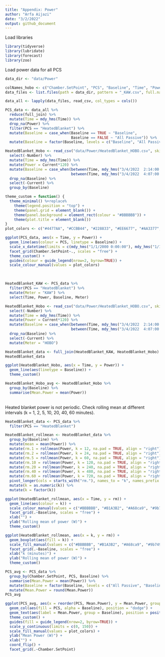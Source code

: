 ```yaml
---
title: "Appendix: Power"
author: "Arfa Aijazi"
date: "3/2/2022"
output: github_document
---
```

Load libraries\
```r
library(tidyverse)
library(lubridate)
library(forecast)
library(zoo)
```

Load power data for all PCS\
```r
data_dir <- "data/Power"

colNames_hobo <- c("Chamber.SetPoint", "PCS", "Baseline", "Time", "Power", "Cycle")
data_files <- list.files(path = data_dir, pattern = "_KAW.csv", full.names = TRUE)

data_all <- lapply(data_files, read_csv, col_types = cols())

PCS_data <- data_all %>%
  reduce(full_join) %>%
  mutate(Time = mdy_hms(Time)) %>%
  drop_na(Power) %>%
  filter(PCS == "HeatedBlanket") %>%
  mutate(Baseline = case_when(Baseline == TRUE ~ "Baseline",
                              Baseline == FALSE ~ "All Passive")) %>%
  mutate(Baseline = factor(Baseline, levels = c("Baseline", "All Passive")))

HeatedBlanket_Hobo <- read_csv("data/Power/HeatedBlanket_HOBO.csv", skip = 2, col_names = c("Number", "Time", "Current"), col_types = cols()) %>%
  select(-Number) %>%
  mutate(Time = mdy_hms(Time)) %>%
  mutate(Power = Current*120) %>%
  mutate(Baseline = case_when(between(Time, mdy_hms("3/4/2022  2:14:00 PM"), mdy_hms("3/4/2022  3:56:00 PM")) ~ "Baseline",
                              between(Time, mdy_hms("3/4/2022  4:07:00 PM"), mdy_hms("3/4/2022  5:51:00 PM")) ~ "All Passive")) %>%
  drop_na(Baseline) %>%
  select(-Current) %>%
  group_by(Baseline)
```
```r
theme_custom = function() {
  theme_minimal() %+replace%
    theme(legend.position = "top") +
    theme(panel.grid = element_blank()) +
    theme(panel.background = element_rect(colour = "#BBBBBB")) +
    theme(plot.title = element_blank())
}
plot_colors <- c("#4477AA", "#CCBB44", "#228833", "#EE6677", "#AA3377", "#66CCEE")
```

```r
ggplot(PCS_data, aes(x = Time, y = Power)) +
  geom_line(aes(colour = PCS, linetype = Baseline)) +
  scale_x_datetime(limits = c(mdy_hms("1/1/2000 0:00:00"), mdy_hms("1/1/2000 0:10:00"))) +
  facet_grid(Chamber.SetPoint~., scales = "free") +
  theme_custom() +
  guides(colour = guide_legend(nrow=2, byrow=TRUE)) +
  scale_colour_manual(values = plot_colors)
```
\
```r
HeatedBlanket_KAW <- PCS_data %>%
  filter(PCS == "HeatedBlanket") %>%
  mutate(Meter = "KAW") %>%
  select(Time, Power, Baseline, Meter)

HeatedBlanket_Hobo <- read_csv("data/Power/HeatedBlanket_HOBO.csv", skip = 2, col_names = c("Number", "Time", "Current"), col_types = cols()) %>%
  select(-Number) %>%
  mutate(Time = mdy_hms(Time)) %>%
  mutate(Power = Current*120) %>%
  mutate(Baseline = case_when(between(Time, mdy_hms("3/4/2022  2:14:00 PM"), mdy_hms("3/4/2022  3:56:00 PM")) ~ "Baseline",
                              between(Time, mdy_hms("3/4/2022  4:07:00 PM"), mdy_hms("3/4/2022  5:51:00 PM")) ~ "All Passive")) %>%
  drop_na(Baseline) %>%
  select(-Current) %>%
  mutate(Meter = "HOBO")

HeatedBlanket_data <- full_join(HeatedBlanket_KAW, HeatedBlanket_Hobo)
HeatedBlanket_data
```

```r
ggplot(HeatedBlanket_Hobo, aes(x = Time, y = Power)) +
  geom_line(aes(linetype = Baseline)) +
  theme_custom()
```
```r
HeatedBlanket_Hobo_avg <- HeatedBlanket_Hobo %>%
  group_by(Baseline) %>%
  summarise(Mean.Power = mean(Power))
```
\
Heated blanket power is not periodic. Check rolling mean at different intervals (k = 1, 2, 5, 10, 20, 40, 60 minutes).\
```r

HeatedBlanket_data <- PCS_data %>%
  filter(PCS == "HeatedBlanket")

HeatedBlanket_rollmean <- HeatedBlanket_data %>%
  group_by(Baseline) %>%
  mutate(mean = mean(Power)) %>%
  mutate(rm.1 = rollmean(Power, k = 12, na.pad = TRUE, align = "right")) %>%
  mutate(rm.2 = rollmean(Power, k = 24, na.pad = TRUE, align = "right")) %>%
  mutate(rm.5 = rollmean(Power, k = 60, na.pad = TRUE, align = "right")) %>%
  mutate(rm.10 = rollmean(Power, k = 120, na.pad = TRUE, align = "right")) %>%
  mutate(rm.20 = rollmean(Power, k = 240, na.pad = TRUE, align = "right")) %>%
  mutate(rm.40 = rollmean(Power, k = 480, na.pad = TRUE, align = "right")) %>%
  mutate(rm.60 = rollmean(Power, k = 720, na.pad = TRUE, align = "right")) %>%
  pivot_longer(cols = starts_with("rm."), names_to = "k", names_prefix = "rm.", values_to = "rm") %>%
  mutate(k = as.numeric(k)) %>%
  mutate(k = factor(k))
```

```r
ggplot(HeatedBlanket_rollmean, aes(x = Time, y = rm)) +
  geom_line(aes(colour = k)) +
  scale_colour_manual(values = c("#BBBBBB", "#B1A3B2", "#A68ca9", "#9b749f", "#8F5C96", "#83448D", "#762a83")) +
  facet_grid(.~Baseline, scales = "free") +
  xlab("") +
  ylab("Rolling mean of power (W)") +
  theme_custom()
```
```r
ggplot(HeatedBlanket_rollmean, aes(x = k, y = rm)) +
  geom_boxplot(aes(fill = k)) +
  scale_fill_manual(values = c("#BBBBBB", "#B1A3B2", "#A68ca9", "#9b749f", "#8F5C96", "#83448D", "#762a83")) +
  facet_grid(.~Baseline, scales = "free") +
  xlab("k (minutes)") +
  ylab("Rolling mean of power (W)") +
  theme_custom()
```

```r
PCS_avg <- PCS_data %>%
  group_by(Chamber.SetPoint, PCS, Baseline) %>%
  summarise(Mean.Power = mean(Power)) %>%
  mutate(Baseline = factor(Baseline, levels = c("All Passive", "Baseline"))) %>%
  mutate(Mean.Power = round(Mean.Power))
PCS_avg
```
```r
ggplot(PCS_avg, aes(x = reorder(PCS, Mean.Power), y = Mean.Power, group = Baseline)) +
  geom_col(aes(fill = PCS, alpha = Baseline), position = "dodge") +
  geom_text(aes(label = Mean.Power, group = Baseline), position = position_dodge(0.9), hjust = -0.25) +
  theme_custom() +
  guides(fill = guide_legend(nrow=2, byrow=TRUE)) +
  scale_y_continuous(limits = c(0, 150)) +
  scale_fill_manual(values = plot_colors) +
  ylab("Mean Power (W)") +
  xlab("") +
  coord_flip() +
  facet_grid(.~Chamber.SetPoint)
```

